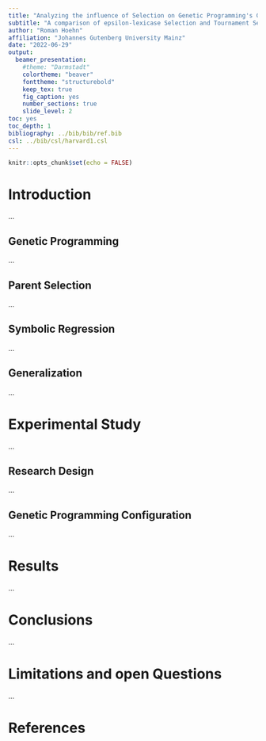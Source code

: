```yaml
---
title: "Analyzing the influence of Selection on Genetic Programming's Generalization ability in Symbolic Regression"
subtitle: "A comparison of epsilon-lexicase Selection and Tournament Selection"
author: "Roman Hoehn"
affiliation: "Johannes Gutenberg University Mainz"
date: "2022-06-29"
output:
  beamer_presentation:
    #theme: "Darmstadt"
    colortheme: "beaver"
    fonttheme: "structurebold"
    keep_tex: true
    fig_caption: yes
    number_sections: true
    slide_level: 2
toc: yes
toc_depth: 1
bibliography: ../bib/bib/ref.bib
csl: ../bib/csl/harvard1.csl
---
```



```r
knitr::opts_chunk$set(echo = FALSE)
```


# Introduction

...

## Genetic Programming

...

## Parent Selection

...

## Symbolic Regression

...

## Generalization

...

# Experimental Study

...

## Research Design

...

## Genetic Programming Configuration

...

# Results

...

# Conclusions

...

# Limitations and open Questions

...

# References


